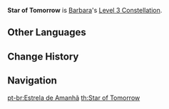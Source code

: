 {{Constellation Infobox
|image       = Constellation Star of Tomorrow.png
|description = Increases the Level of [[Shining Miracle♪]] by 3.<br />Maximum upgrade level is 15.
|level       = 3
|character   = Barbara
|utility1    = Talent Level Increase
|utility2    = Elemental Burst Level Increase
}}
'''Star of Tomorrow''' is [[Barbara]]'s [[Level 3 Constellation]].
<!--
==Gameplay Notes==
-->

==Other Languages==
{{Other Languages
|en      = Star of Tomorrow
|zhs     = 明日之星
|zhs_rm  = Míngrì zhī Xīng
|zht     = 明日之星
|zht_rm  = Míngrì zhī Xīng
|zh_tl   = Star of Tomorrow
|ja      = 明日の星
|ja_rm   = Ashita no Hoshi{{Assumed}}
|ja_tl   = Star of Tomorrow
|ko      = 내일의 스타
|ko_rm   = Naeil-ui Seuta
|ko_tl   = Star of Tomorrow
|es      = Estrella del mañana
|es_tl   = Star of Tomorrow
|fr      = Étoile du lendemain
|fr_tl   = Star of Tomorrow
|ru      = Утренняя звезда
|ru_tl   = Tomorrow Star
|th      = Star of Tomorrow
|vi      = Ngôi Sao Ngày Mai
|vi_tl   = Star of Tomorrow
|de      = Stern von Morgen
|de_tl   = Star of Tomorrow
|id      = Star of Tomorrow
|pt      = Estrela de Amanhã
|pt_tl   = Star of Tomorrow
}}

==Change History==
{{Change History|1.0}}

==Navigation==
{{Talent Navbox|Barbara}}

[[pt-br:Estrela de Amanhã]]
[[th:Star of Tomorrow]]